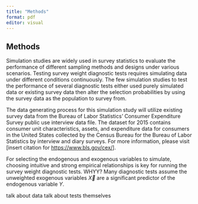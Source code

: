 ```yaml
---
title: "Methods"
format: pdf
editor: visual
---
```


## Methods

Simulation studies are widely used in survey statistics to evaluate the performance of different sampling methods and designs under various scenarios. Testing survey weight diagnostic tests requires simulating data under different conditions continuously. The few simulation studies to test the performance of several diagnostic tests either used purely simulated data or existing survey data then alter the selection probabilities by using the survey data as the population to survey from.

The data generating process for this simulation study will utilize existing survey data from the Bureau of Labor Statistics' Consumer Expenditure Survey public use interview data file. The dataset for 2015 contains consumer unit characteristics, assets, and expenditure data for consumers in the United States collected by the Census Bureau for the Bureau of Labor Statistics by interview and diary surveys. For more information, please visit \[insert citation for <https://www.bls.gov/cex/>\].

For selecting the endogenous and exogenous variables to simulate, choosing intuitive and strong empirical relationships is key for running the survey weight diagnostic tests. WHYY? Many diagnostic tests assume the unweighted exogenous variables $\vec{X}$ are a significant predictor of the endogenous variable $Y$.  

talk about data
talk about tests themselves